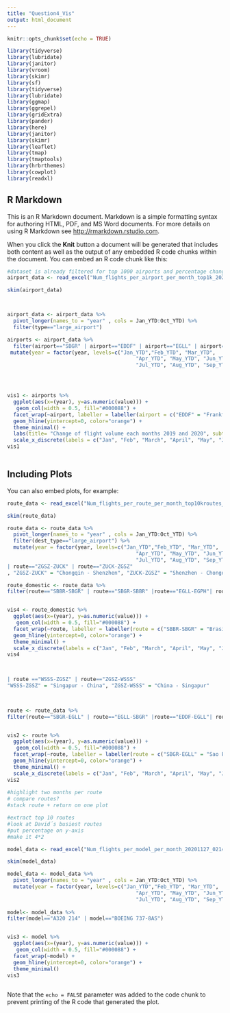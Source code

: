 ```yaml
---
title: "Question4_Vis"
output: html_document
---
```


```r
knitr::opts_chunk$set(echo = TRUE)

library(tidyverse)
library(lubridate)
library(janitor)
library(vroom)
library(skimr)
library(sf)
library(tidyverse)
library(lubridate)
library(ggmap)
library(ggrepel)
library(gridExtra)
library(pander)
library(here)
library(janitor)
library(skimr)
library(leaflet)
library(tmap)
library(tmaptools)
library(hrbrthemes)
library(cowplot)
library(readxl)
```

## R Markdown

This is an R Markdown document. Markdown is a simple formatting syntax for authoring HTML, PDF, and MS Word documents. For more details on using R Markdown see <http://rmarkdown.rstudio.com>.

When you click the **Knit** button a document will be generated that includes both content as well as the output of any embedded R code chunks within the document. You can embed an R code chunk like this:

```r
#dataset is already filtered for top 1000 airports and percentage change of travel volume is calculated for each months
airport_data <- read_excel("Num_flights_per_airport_per_month_top1k_20201127_014108.xlsx")

skim(airport_data)




```

```r

airport_data <- airport_data %>%
  pivot_longer(names_to = "year" , cols = Jan_YTD:Oct_YTD) %>%
  filter(type=="large_airport")

airports <- airport_data %>%
  filter(airport=="SBGR" | airport=="EDDF" | airport=="EGLL" | airport=="KJFK" | airport=="VIDP" | airport=="ZGSZ" ) %>%
 mutate(year = factor(year, levels=c("Jan_YTD","Feb_YTD", "Mar_YTD", 
                                          "Apr_YTD", "May_YTD", "Jun_YTD", 
                                          "Jul_YTD", "Aug_YTD", "Sep_YTD", "Oct_YTD"), ordered=TRUE)) 




vis1 <- airports %>%
  ggplot(aes(x=(year), y=as.numeric(value))) +
   geom_col(width = 0.5, fill="#000088") +
  facet_wrap(~airport, labeller = labeller(airport = c("EDDF" = "Frankfurt am Main Airport", "EGLL" = "London Heathrow Airport","KJFK" = "John F Kennedy International Airport", "SBGR" = "Guarulhos Sao Paulo", "VIDP" = "Indira Gandhi International Airport","ZGSZ" = "Shenzhen Bao'an International Airport"))) +
  geom_hline(yintercept=0, color="orange") +
  theme_minimal() +
  labs(title= "Change of flight volume each months 2019 and 2020", subtitle = "Comparison among 6 airports", x= "Months", y="Percentage change between months 2019 and  2020") +
  scale_x_discrete(labels = c("Jan", "Feb", "March", "April", "May", "June", "July", "Aug", "Sep", "Oct"))
vis1
 
```


## Including Plots

You can also embed plots, for example:

```r
route_data <- read_excel("Num_flights_per_route_per_month_top10kroutes_20201127_011118.xlsx")

skim(route_data)


```


```r
route_data <- route_data %>%
  pivot_longer(names_to = "year" , cols = Jan_YTD:Oct_YTD) %>%
  filter(dest_type=="large_airport") %>%
  mutate(year = factor(year, levels=c("Jan_YTD","Feb_YTD", "Mar_YTD", 
                                          "Apr_YTD", "May_YTD", "Jun_YTD", 
                                          "Jul_YTD", "Aug_YTD", "Sep_YTD", "Oct_YTD"), ordered=TRUE))
| route=="ZGSZ-ZUCK" | route=="ZUCK-ZGSZ"
, "ZGSZ-ZUCK" = "Chongqin - Shenzhen", "ZUCK-ZGSZ" = "Shenzhen - Chongqin")

route_domestic <- route_data %>%
filter(route=="SBBR-SBGR" | route=="SBGR-SBBR" |route=="EGLL-EGPH"| route=="EGPH-EGLL" |  route=="KJFK-KLAX" | route=="KLAX-KJFK" | route=="VIDP-VABB" | route=="VABB-VIDP" | route =="EDDF-EDDM" | route=="EDDM-EDDF" )


vis4 <- route_domestic %>%
  ggplot(aes(x=(year), y=as.numeric(value))) +
   geom_col(width = 0.5, fill="#000088") +
  facet_wrap(~route, labeller = labeller(route = c("SBBR-SBGR" = "Brasilia - Sao Paulo", "SBGR-SBBR" = "Sao Paulo - Brasilia","EGPH-EGLL" = "Edingburgh - London","EGLL-EGPH" = "London - Edingburgh", "KJFK-KLAX" = "New York - LA","KLAX-KJFK" = "LA - New York", "VIDP-VABB" = "New Dehli - Mumbai", "VABB-VIDP" = "Mumbai - New Dehli", "EDDF-EDDM" = "Frankfurt - Munich", "EDDM-EDDF" = "Munich - Frankfurt"))) +
  geom_hline(yintercept=0, color="orange") +
  theme_minimal() +
  scale_x_discrete(labels = c("Jan", "Feb", "March", "April", "May", "June", "July", "Aug", "Sep", "Oct"))
vis4
 


| route =="WSSS-ZGSZ" | route=="ZGSZ-WSSS" 
"WSSS-ZGSZ" = "Singapur - China", "ZGSZ-WSSS" = "China - Singapur"


  
route <- route_data %>%
filter(route=="SBGR-EGLL" | route=="EGLL-SBGR" |route=="EDDF-EGLL"| route=="EGLL-EDDF" |  route=="KJFK-EGLL" | route=="EGLL-KJFK" | route=="VIDP-EGLL" | route=="EGLL-VIDP" )


vis2 <- route %>%
  ggplot(aes(x=(year), y=as.numeric(value))) +
   geom_col(width = 0.5, fill="#000088") +
  facet_wrap(~route, labeller = labeller(route = c("SBGR-EGLL" = "Sao Paulo - London", "EGLL-SBGR" = "London - Sao Paulo","EDDF-EGLL" = "Frankfurt - London", "EGLL-EDDF" = "London - Frankfurt", "KJFK-EGLL" = "New York - London","EGLL-KJFK" = "London - New York", "VIDP-EGLL" = "New Dehli - London", "EGLL-VIDP" = "London - New Dehli" ))) +
  geom_hline(yintercept=0, color="orange") +
  theme_minimal() +
  scale_x_discrete(labels = c("Jan", "Feb", "March", "April", "May", "June", "July", "Aug", "Sep", "Oct"))
vis2
 
#highlight two months per route
# compare routes?
#stack route + return on one plot

#extract top 10 routes
#look at David´s busiest routes
#put percentage on y-axis
#make it 4*2

```
```r
model_data <- read_excel("Num_flights_per_model_per_month_20201127_021413.xlsx")

skim(model_data)
```
```r

model_data <- model_data %>%
  pivot_longer(names_to = "year" , cols = Jan_YTD:Oct_YTD) %>%
  mutate(year = factor(year, levels=c("Jan_YTD","Feb_YTD", "Mar_YTD", 
                                          "Apr_YTD", "May_YTD", "Jun_YTD", 
                                          "Jul_YTD", "Aug_YTD", "Sep_YTD", "Oct_YTD"), ordered=TRUE))
  
model<- model_data %>%
filter(model=="A320 214" | model=="BOEING 737-8AS")


vis3 <- model %>%
  ggplot(aes(x=(year), y=as.numeric(value))) +
   geom_col(width = 0.5, fill="#000088") +
  facet_wrap(~model) +
  geom_hline(yintercept=0, color="orange") +
  theme_minimal()
vis3
 


```




Note that the `echo = FALSE` parameter was added to the code chunk to prevent printing of the R code that generated the plot.
